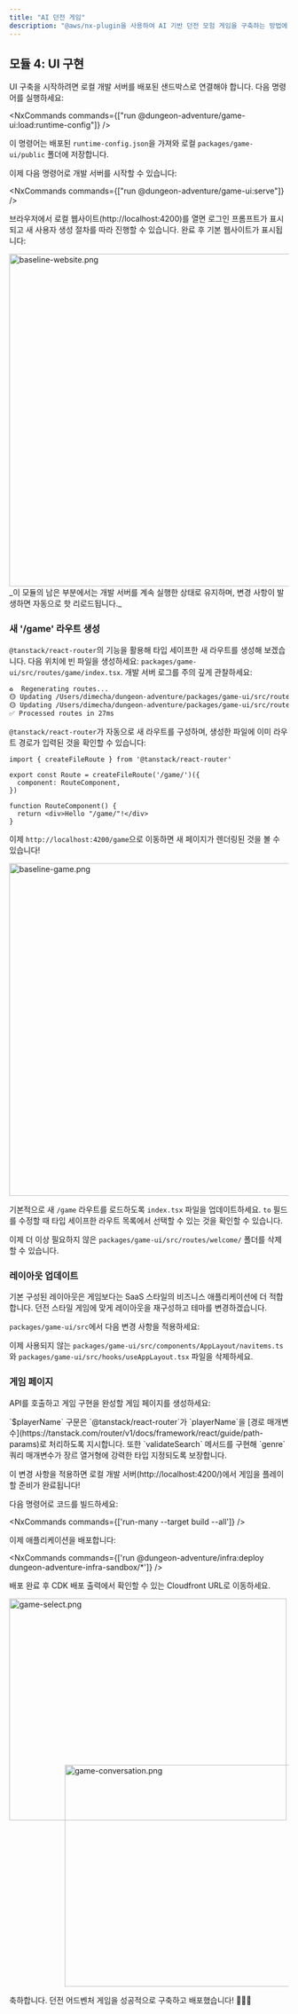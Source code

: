 ```yaml
---
title: "AI 던전 게임"
description: "@aws/nx-plugin을 사용하여 AI 기반 던전 모험 게임을 구축하는 방법에 대한 안내"
---
```






## 모듈 4: UI 구현

UI 구축을 시작하려면 로컬 개발 서버를 배포된 샌드박스로 연결해야 합니다. 다음 명령어를 실행하세요:

<NxCommands commands={["run @dungeon-adventure/game-ui:load:runtime-config"]} />

이 명령어는 배포된 `runtime-config.json`을 가져와 로컬 `packages/game-ui/public` 폴더에 저장합니다.

이제 다음 명령어로 개발 서버를 시작할 수 있습니다:

<NxCommands commands={["run @dungeon-adventure/game-ui:serve"]} />

브라우저에서 로컬 웹사이트(http://localhost:4200)를 열면 로그인 프롬프트가 표시되고 새 사용자 생성 절차를 따라 진행할 수 있습니다. 완료 후 기본 웹사이트가 표시됩니다:

<Image src={baselineWebsitePng} alt="baseline-website.png" width="800" height="600" />

<Aside type="caution">
_이 모듈의 남은 부분에서는 개발 서버를 계속 실행한 상태로 유지하며, 변경 사항이 발생하면 자동으로 핫 리로드됩니다._
</Aside>

### 새 '/game' 라우트 생성

`@tanstack/react-router`의 기능을 활용해 타입 세이프한 새 라우트를 생성해 보겠습니다. 다음 위치에 빈 파일을 생성하세요: `packages/game-ui/src/routes/game/index.tsx`. 개발 서버 로그를 주의 깊게 관찰하세요:

```bash
♻️  Regenerating routes...
🟡 Updating /Users/dimecha/dungeon-adventure/packages/game-ui/src/routes/game/index.tsx
🟡 Updating /Users/dimecha/dungeon-adventure/packages/game-ui/src/routeTree.gen.ts
✅ Processed routes in 27ms
```

`@tanstack/react-router`가 자동으로 새 라우트를 구성하며, 생성한 파일에 이미 라우트 경로가 입력된 것을 확인할 수 있습니다:

```tsx
import { createFileRoute } from '@tanstack/react-router'

export const Route = createFileRoute('/game/')({
  component: RouteComponent,
})

function RouteComponent() {
  return <div>Hello "/game/"!</div>
}
```

이제 `http://localhost:4200/game`으로 이동하면 새 페이지가 렌더링된 것을 볼 수 있습니다!

<Image src={baselineGamePng} alt="baseline-game.png" width="800" height="600" />

기본적으로 새 `/game` 라우트를 로드하도록 `index.tsx` 파일을 업데이트하세요. `to` 필드를 수정할 때 타입 세이프한 라우트 목록에서 선택할 수 있는 것을 확인할 수 있습니다.

<E2EDiff before="dungeon-adventure/4/routes/index.tsx.old.template" after="dungeon-adventure/4/routes/index.tsx.template" lang="tsx" />

이제 더 이상 필요하지 않은 `packages/game-ui/src/routes/welcome/` 폴더를 삭제할 수 있습니다.

### 레이아웃 업데이트

기본 구성된 레이아웃은 게임보다는 SaaS 스타일의 비즈니스 애플리케이션에 더 적합합니다. 던전 스타일 게임에 맞게 레이아웃을 재구성하고 테마를 변경하겠습니다.

`packages/game-ui/src`에서 다음 변경 사항을 적용하세요:

<Tabs>
<TabItem label="config.ts">
<E2EDiff before="dungeon-adventure/4/config.ts.old.template" after="dungeon-adventure/4/config.ts.template" lang="typescript" />
</TabItem>
<TabItem label="components/AppLayout/index.tsx">
<E2ECode path="dungeon-adventure/4/AppLayout/index.tsx.template" lang="tsx" />
</TabItem>
<TabItem label="styles.css">
<E2ECode path="dungeon-adventure/4/styles.css.template" lang="css" />
</TabItem>
</Tabs>

이제 사용되지 않는 `packages/game-ui/src/components/AppLayout/navitems.ts`와 `packages/game-ui/src/hooks/useAppLayout.tsx` 파일을 삭제하세요.

### 게임 페이지

API를 호출하고 게임 구현을 완성할 게임 페이지를 생성하세요:

<Tabs>
<TabItem label="index.tsx">
<E2ECode path="dungeon-adventure/4/routes/game/index.tsx.template" lang="tsx" />
</TabItem>
<TabItem label="$playerName.tsx">

<E2ECode path="dungeon-adventure/4/routes/game/$playerName.tsx.template" lang="tsx" />

<Aside type="tip">
`$playerName` 구문은 `@tanstack/react-router`가 `playerName`을 [경로 매개변수](https://tanstack.com/router/v1/docs/framework/react/guide/path-params)로 처리하도록 지시합니다. 또한 `validateSearch` 메서드를 구현해 `genre` 쿼리 매개변수가 장르 열거형에 강력한 타입 지정되도록 보장합니다.
</Aside>
</TabItem>
</Tabs>

이 변경 사항을 적용하면 로컬 개발 서버(http://localhost:4200/)에서 게임을 플레이할 준비가 완료됩니다!

<Drawer title="빌드 및 배포" trigger="원하는 경우 코드를 Cloudfront에 빌드 및 배포할 수 있습니다.">

다음 명령어로 코드를 빌드하세요:

<NxCommands commands={['run-many --target build --all']} />

이제 애플리케이션을 배포합니다:

<NxCommands commands={['run @dungeon-adventure/infra:deploy dungeon-adventure-infra-sandbox/*']} />

배포 완료 후 CDK 배포 출력에서 확인할 수 있는 Cloudfront URL로 이동하세요.

</Drawer>

<Image src={gameSelectPng} alt="game-select.png" width="500" height="400" />
<div style="margin-top: -100px; margin-left: 100px;">
<Image src={gameConversationPng} alt="game-conversation.png" width="500" height="400" />
</div>

축하합니다. 던전 어드벤처 게임을 성공적으로 구축하고 배포했습니다! 🎉🎉🎉